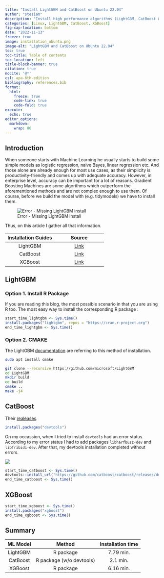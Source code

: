 ```yaml
---
title: "Install LightGBM and CatBoost on Ubuntu 22.04"
author: "stesiam"
description: "Install high performance algorithms (LightGBM, CatBoost & XGBoost) on your Linux device"
categories: [Linux, LightGBM, CatBoost, XGBoost]
fig-cap-location: bottom
date: "2022-11-13"
freeze: true
image: installation_ubuntu.png
image-alt: "LightGBM and CatBoost on Ubuntu 22.04" 
toc: true
toc-title: Table of contents
toc-location: left
title-block-banner: true
citation: true
nocite: '@*'
csl: apa-6th-edition
bibliography: references.bib
format: 
  html:
    freeze: true
    code-link: true
    code-fold: true
execute:
  echo: true
editor_options: 
  markdown: 
    wrap: 80
---
```


## Introduction

When someone starts with Machine Learning he usually starts to build some simple models as logistic regression, naive Bayes, linear regression etc. And those alone are already enough for most use cases, as their simplicity is productivity-friendly and comes up with adequate accuracy. However, in enterprise level, accuracy can be important for a lot of reasons. Gradient Boosting Machines are some algorithms which outperform the aforementioned methods and are not complex enough to use them. Of course, before we build the model with (e.g. tidymodels) we have to install them. 

![Error - Missing LightGBM install](images/missing_lightgbm_install.png)


Thus, on this article I gather all that information.

| Installation Guides | Source |
| :---: |   :---:    |
| LightGBM |  [Link](https://lightgbm.readthedocs.io/en/v3.3.2/Installation-Guide.html)  |
| CatBoost |  [Link](https://catboost.ai/en/docs/concepts/installation)  |
| XGBoost  |  [Link](https://xgboost.readthedocs.io/en/stable/install.html)  |

## LightGBM

### Option 1. Install R Package

If you are reading this blog, the most possible scenario in that you are using R too. The most easy way to install the corresponding R package :

```.r
start_time_lightgbm <- Sys.time()
install.packages("lightgbm", repos = "https://cran.r-project.org")
end_time_lightgbm <- Sys.time()
```


### Option 2. CMAKE

The LightGBM [documentation](https://lightgbm.readthedocs.io/en/latest/Installation-Guide.html#linux) are referring to this method of installation. 

```.bash
sudo apt install cmake
```

```.bash
git clone --recursive https://github.com/microsoft/LightGBM
cd LightGBM
mkdir build
cd build
cmake ..
make -j4
```



## CatBoost

Their [realeases](https://github.com/catboost/catboost/releases).

```.r
install.packages("devtools")
```

On my occassion, when I tried to install `devtools` had an error status. According to my error status I had to add packages `libharfbuzz-dev` and `libfribidi-dev`. After that, my devtools installation completed without errors.

![](images/error_message_devtools_install.png) 

```.r
start_time_catboost <- Sys.time()
devtools::install_url("https://github.com/catboost/catboost/releases/download/v1.1.1/catboost-R-Linux-1.1.1.tgz"[, INSTALL_opts = c("--no-multiarch", "--no-test-load")])
end_time_catboost <- Sys.time()
```


## XGBoost


```.r
start_time_xgboost <- Sys.time()
install.packages("xgboost")
end_time_xgboost <- Sys.time()
```



## Summary 

| ML Model | Method |  Installation time |
| :---: | :---: | :---:    |
| LightGBM | R package  | 7.79 min.  |
| CatBoost | R package (w/o devtools)  | 2.1 min.  |
| XGBoost  | R package  |6.16 min. |

